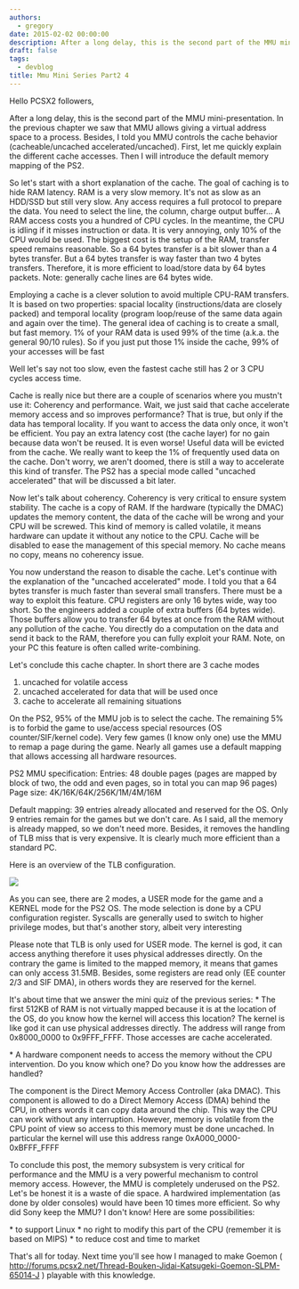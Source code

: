 ```yaml
---
authors:
  - gregory
date: 2015-02-02 00:00:00
description: After a long delay, this is the second part of the MMU mini-presentation
draft: false
tags:
  - devblog
title: Mmu Mini Series Part2 4
---
```


Hello PCSX2 followers,

After a long delay, this is the second part of the MMU
mini-presentation. In the previous chapter we saw that MMU allows giving
a virtual address space to a process. Besides, I told you MMU controls
the cache behavior (cacheable/uncached accelerated/uncached). First, let
me quickly explain the different cache accesses. Then I will introduce
the default memory mapping of the PS2.

<!-- truncate -->

So let's start with a short explanation of the cache. The goal of
caching is to hide RAM latency. RAM is a very slow memory. It's not as
slow as an HDD/SSD but still very slow. Any access requires a full
protocol to prepare the data. You need to select the line, the column,
charge output buffer... A RAM access costs you a hundred of CPU cycles.
In the meantime, the CPU is idling if it misses instruction or data. It
is very annoying, only 10% of the CPU would be used. The biggest cost is
the setup of the RAM, transfer speed remains reasonable. So a 64 bytes
transfer is a bit slower than a 4 bytes transfer. But a 64 bytes
transfer is way faster than two 4 bytes transfers. Therefore, it is more
efficient to load/store data by 64 bytes packets. Note: generally cache
lines are 64 bytes wide.

Employing a cache is a clever solution to avoid multiple CPU-RAM
transfers. It is based on two properties: spacial locality
(instructions/data are closely packed) and temporal locality (program
loop/reuse of the same data again and again over the time). The general
idea of caching is to create a small, but fast memory. 1% of your RAM
data is used 99% of the time (a.k.a. the general 90/10 rules). So if you
just put those 1% inside the cache, 99% of your accesses will be fast

Well let's say not too slow, even the fastest cache still has 2 or 3 CPU
cycles access time.

Cache is really nice but there are a couple of scenarios where you
mustn't use it: Coherency and performance. Wait, we just said that cache
accelerate memory access and so improves performance? That is true, but
only if the data has temporal locality. If you want to access the data
only once, it won't be efficient. You pay an extra latency cost (the
cache layer) for no gain because data won't be reused. It is even worse!
Useful data will be evicted from the cache. We really want to keep the
1% of frequently used data on the cache. Don't worry, we aren't doomed,
there is still a way to accelerate this kind of transfer. The PS2 has a
special mode called "uncached accelerated" that will be discussed a bit
later.

Now let's talk about coherency. Coherency is very critical to ensure
system stability. The cache is a copy of RAM. If the hardware (typically
the DMAC) updates the memory content, the data of the cache will be
wrong and your CPU will be screwed. This kind of memory is called
volatile, it means hardware can update it without any notice to the CPU.
Cache will be disabled to ease the management of this special memory. No
cache means no copy, means no coherency issue.

You now understand the reason to disable the cache. Let's continue with
the explanation of the "uncached accelerated" mode. I told you that a 64
bytes transfer is much faster than several small transfers. There must
be a way to exploit this feature. CPU registers are only 16 bytes wide,
way too short. So the engineers added a couple of extra buffers (64
bytes wide). Those buffers allow you to transfer 64 bytes at once from
the RAM without any pollution of the cache. You directly do a
computation on the data and send it back to the RAM, therefore you can
fully exploit your RAM. Note, on your PC this feature is often called
write-combining.

Let's conclude this cache chapter. In short there are 3 cache modes

1. uncached for volatile access
2. uncached accelerated for data that will be used once
3. cache to accelerate all remaining situations

On the PS2, 95% of the MMU job is to select the cache. The remaining 5%
is to forbid the game to use/access special resources (OS
counter/SIF/kernel code). Very few games (I know only one) use the MMU
to remap a page during the game. Nearly all games use a default mapping
that allows accessing all hardware resources.

PS2 MMU specification:
Entries: 48 double pages (pages are mapped by block of two, the odd and
even pages, so in total you can map 96 pages)
Page size: 4K/16K/64K/256K/1M/4M/16M

Default mapping: 39 entries already allocated and reserved for the OS.
Only 9 entries remain for the games but we don't care. As I said, all
the memory is already mapped, so we don't need more. Besides, it removes
the handling of TLB miss that is very expensive. It is clearly much more
efficient than a standard PC.

Here is an overview of the TLB configuration.

![](./img/mmu_memory_map_s.webp)

As you can see, there are 2 modes, a USER mode for the game and a KERNEL
mode for the PS2 OS. The mode selection is done by a CPU configuration
register. Syscalls are generally used to switch to higher privilege
modes, but that's another story, albeit very interesting

Please note that TLB is only used for USER mode. The kernel is god, it
can access anything therefore it uses physical addresses directly. On
the contrary the game is limited to the mapped memory, it means that
games can only access 31.5MB. Besides, some registers are read only (EE
counter 2/3 and SIF DMA), in others words they are reserved for the
kernel.

It's about time that we answer the mini quiz of the previous series: \* The first 512KB of RAM is not virtually mapped because it is at the
location of the OS, do you know how the kernel will access this
location?
The kernel is like god it can use physical addresses directly. The
address will range from 0x8000_0000 to 0x9FFF_FFFF. Those accesses are
cache accelerated.

\* A hardware component needs to access the memory without the CPU
intervention. Do you know which one? Do you know how the addresses are
handled?

The component is the Direct Memory Access Controller (aka DMAC). This
component is allowed to do a Direct Memory Access (DMA) behind the CPU,
in others words it can copy data around the chip. This way the CPU can
work without any interruption. However, memory is volatile from the CPU
point of view so access to this memory must be done uncached. In
particular the kernel will use this address range
0xA000_0000-0xBFFF_FFFF

To conclude this post, the memory subsystem is very critical for
performance and the MMU is a very powerful mechanism to control memory
access. However, the MMU is completely underused on the PS2. Let's be
honest it is a waste of die space. A hardwired implementation (as done
by older consoles) would have been 10 times more efficient. So why did
Sony keep the MMU? I don't know! Here are some possibilities:

\* to support Linux \* no right to modify this part of the CPU (remember it is based on
MIPS) \* to reduce cost and time to market

That's all for today. Next time you'll see how I managed to make Goemon
(
<http://forums.pcsx2.net/Thread-Bouken-Jidai-Katsugeki-Goemon-SLPM-65014-J>
) playable with this knowledge.
